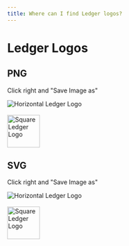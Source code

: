 ```yaml
---
title: Where can I find Ledger logos?
---
```


# Ledger Logos

## PNG

Click right and "Save Image as"

<div className="center" style={{backgroundColor: "#525252", padding: "5px"}}>
	<img src="/connectivity/ledger-horizontal.png" className="align-center" alt="Horizontal Ledger Logo"/> 
</div>
<br/>
<div className="center" style={{backgroundColor: "#525252", padding: "5px"}}>
	<img src="/connectivity/ledger-square.png" className="center" alt="Square Ledger Logo" width="75px" />
</div>

## SVG

Click right and "Save Image as"

<div className="center" style={{backgroundColor: "#525252", padding: "5px"}}>
	<img src="/connectivity/ledger-horizontal.svg" alt="Horizontal Ledger Logo"/>
</div>
<br/>
<div className="center" style={{backgroundColor: "#525252", padding: "5px"}}>
	<img src="/connectivity/ledger-square.svg" className="align-center center" alt="Square Ledger Logo" width="75px"/>
</div>
